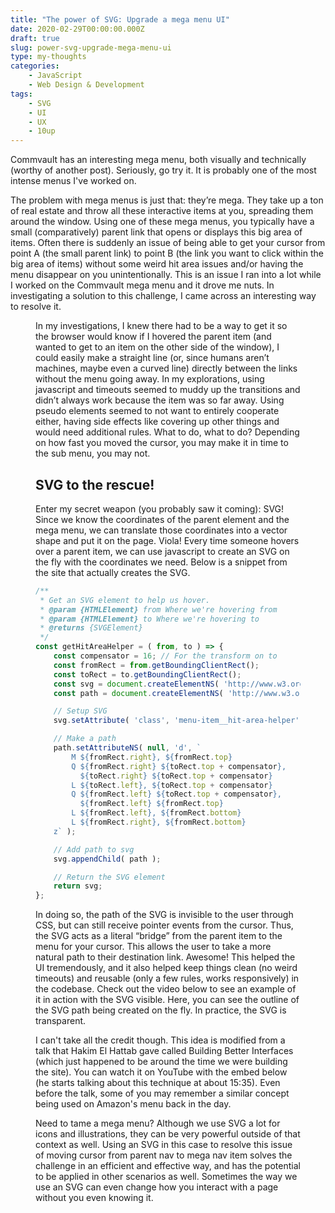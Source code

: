 ```yaml
---
title: "The power of SVG: Upgrade a mega menu UI"
date: 2020-02-29T00:00:00.000Z
draft: true
slug: power-svg-upgrade-mega-menu-ui
type: my-thoughts
categories:
    - JavaScript
    - Web Design & Development
tags:
    - SVG
    - UI
    - UX
    - 10up
---
```


Commvault has an interesting mega menu, both visually and technically (worthy of another post). Seriously, go try it. It is probably one of the most intense menus I've worked on.

The problem with mega menus is just that: they’re mega. They take up a ton of real estate and throw all these interactive items at you, spreading them around the window. Using one of these mega menus, you typically have a small (comparatively) parent link that opens or displays this big area of items. Often there is suddenly an issue of being able to get your cursor from point A (the small parent link) to point B (the link you want to click within the big area of items) without some weird hit area issues and/or having the menu disappear on you unintentionally. This is an issue I ran into a lot while I worked on the Commvault mega menu and it drove me nuts. In investigating a solution to this challenge, I came across an interesting way to resolve it.

<Figure caption="An exaggerated example of the frustration a user may feel when a user interface does not work the way it is intended." src="/src/assets/images/posts/it-crowd.gif" alt="Character Moss from the show The IT Crowd, throws a monitor in frustration." width="498" height="286" />

In my investigations, I knew there had to be a way to get it so the browser would know if I hovered the parent item (and wanted to get to an item on the other side of the window), I could easily make a straight line (or, since humans aren’t machines, maybe even a curved line) directly between the links without the menu going away. In my explorations, using javascript and timeouts seemed to muddy up the transitions and didn’t always work because the item was so far away. Using pseudo elements seemed to not want to entirely cooperate either, having side effects like covering up other things and would need additional rules. What to do, what to do? Depending on how fast you moved the cursor, you may make it in time to the sub menu, you may not.

## SVG to the rescue!

Enter my secret weapon (you probably saw it coming): SVG! Since we know the coordinates of the parent element and the mega menu, we can translate those coordinates into a vector shape and put it on the page. Viola! Every time someone hovers over a parent item, we can use javascript to create an SVG on the fly with the coordinates we need. Below is a snippet from the site that actually creates the SVG.

```js
/**
 * Get an SVG element to help us hover.
 * @param {HTMLElement} from Where we're hovering from
 * @param {HTMLElement} to Where we're hovering to
 * @returns {SVGElement}
 */
const getHitAreaHelper = ( from, to ) => {
	const compensator = 16; // For the transform on to
	const fromRect = from.getBoundingClientRect();
	const toRect = to.getBoundingClientRect();
	const svg = document.createElementNS( 'http://www.w3.org/2000/svg', 'svg' );
	const path = document.createElementNS( 'http://www.w3.org/2000/svg', 'path' );

	// Setup SVG
	svg.setAttribute( 'class', 'menu-item__hit-area-helper' );

	// Make a path
	path.setAttributeNS( null, 'd', `
		M ${fromRect.right}, ${fromRect.top}
		Q ${fromRect.right} ${toRect.top + compensator},
		  ${toRect.right} ${toRect.top + compensator}
		L ${toRect.left}, ${toRect.top + compensator}
		Q ${fromRect.left} ${toRect.top + compensator},
		  ${fromRect.left} ${fromRect.top}
		L ${fromRect.left}, ${fromRect.bottom}
		L ${fromRect.right}, ${fromRect.bottom}
	z` );

	// Add path to svg
	svg.appendChild( path );

	// Return the SVG element
	return svg;
};
```

In doing so, the path of the SVG is invisible to the user through CSS, but can still receive pointer events from the cursor. Thus, the SVG acts as a literal “bridge” from the parent item to the menu for your cursor. This allows the user to take a more natural path to their destination link. Awesome! This helped the UI tremendously, and it also helped keep things clean (no weird timeouts) and reusable (only a few rules, works responsively) in the codebase. Check out the video below to see an example of it in action with the SVG visible.
Here, you can see the outline of the SVG path being created on the fly. In practice, the SVG is transparent.

I can't take all the credit though. This idea is modified from a talk that Hakim El Hattab gave called Building Better Interfaces (which just happened to be around the time we were building the site). You can watch it on YouTube with the embed below (he starts talking about this technique at about 15:35). Even before the talk, some of you may remember a similar concept being used on Amazon's menu back in the day.

<YouTube src="https://www.youtube.com/embed/o0NtjY17v5" title="Building Better Interfaces talk by Hakim El Hattab at CSS Day 2019" />

Need to tame a mega menu? Although we use SVG a lot for icons and illustrations, they can be very powerful outside of that context as well. Using an SVG in this case to resolve this issue of moving cursor from parent nav to mega nav item solves the challenge in an efficient and effective way, and has the potential to be applied in other scenarios as well. Sometimes the way we use an SVG can even change how you interact with a page without you even knowing it.
